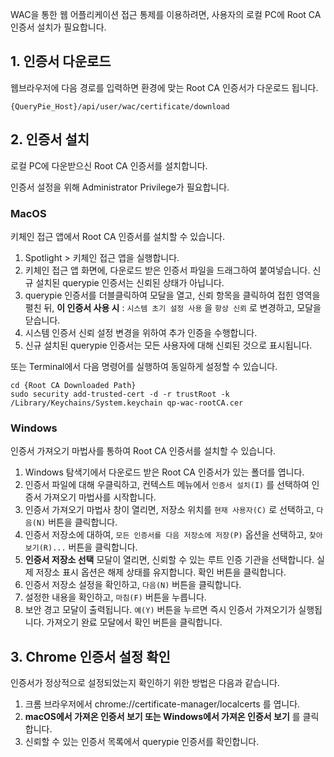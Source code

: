 
WAC을 통한 웹 어플리케이션 접근 통제를 이용하려면, 사용자의 로컬 PC에 Root CA 인증서 설치가 필요합니다.

## 1. 인증서 다운로드
웹브라우저에 다음 경로를 입력하면 환경에 맞는 Root CA 인증서가 다운로드 됩니다.

```
{QueryPie_Host}/api/user/wac/certificate/download
```

## 2. 인증서 설치
로컬 PC에 다운받으신 Root CA 인증서를 설치합니다.

<Callout type="info">
인증서 설정을 위해 Administrator Privilege가 필요합니다. 
</Callout>

### MacOS
키체인 접근 앱에서 Root CA 인증서를 설치할 수 있습니다.

1. Spotlight &gt; 키체인 접근 앱을 실행합니다.
2. 키체인 접근 앱 화면에, 다운로드 받은 인증서 파일을 드래그하여 붙여넣습니다. 신규 설치된 querypie 인증서는 신뢰된 상태가 아닙니다.
3. querypie 인증서를 더블클릭하여 모달을 열고, 신뢰 항목을 클릭하여 접힌 영역을 펼친 뒤,  **이 인증서 사용 시**  : `시스템 초기 설정 사용` 을 `항상 신뢰` 로 변경하고, 모달을 닫습니다.
4. 시스템 인증서 신뢰 설정 변경을 위하여 추가 인증을 수행합니다.
5. 신규 설치된 querypie 인증서는 모든 사용자에 대해 신뢰된 것으로 표시됩니다.

또는 Terminal에서 다음 명령어를 실행하여 동일하게 설정할 수 있습니다.

```
cd {Root CA Downloaded Path}
sudo security add-trusted-cert -d -r trustRoot -k /Library/Keychains/System.keychain qp-wac-rootCA.cer
```

### Windows
인증서 가져오기 마법사를 통하여 Root CA 인증서를 설치할 수 있습니다.

1. Windows 탐색기에서 다운로드 받은 Root CA 인증서가 있는 폴더를 엽니다.
2. 인증서 파일에 대해 우클릭하고, 컨텍스트 메뉴에서 `인증서 설치(I)` 를 선택하여 인증서 가져오기 마법사를 시작합니다.
3. 인증서 가져오기 마법사 창이 열리면, 저장소 위치를 `현재 사용자(C)` 로 선택하고, `다음(N)` 버튼을 클릭합니다.
4. 인증서 저장소에 대하여, `모든 인증서를 다음 저장소에 저장(P)` 옵션을 선택하고, `찾아보기(R)...` 버튼을 클릭합니다.
5. **인증서 저장소 선택**  모달이 열리면, 신뢰할 수 있는 루트 인증 기관을 선택합니다. 실제 저장소 표시 옵션은 해제 상태를 유지합니다. 확인 버튼을 클릭합니다.
6. 인증서 저장소 설정을 확인하고, `다음(N)` 버튼을 클릭합니다.
7. 설정한 내용을 확인하고, `마침(F)` 버튼을 누릅니다.
8. 보안 경고 모달이 출력됩니다. `예(Y)` 버튼을 누르면 즉시 인증서 가져오기가 실행됩니다. 가져오기 완료 모달에서 확인 버튼을 클릭합니다.

## 3. Chrome 인증서 설정 확인
인증서가 정상적으로 설정되었는지 확인하기 위한 방법은 다음과 같습니다.

1. 크롬 브라우저에서 chrome://certificate-manager/localcerts 를 엽니다.
2. **macOS에서 가져온 인증서 보기 또는 Windows에서 가져온 인증서 보기** 를 클릭합니다.
3. 신뢰할 수 있는 인증서 목록에서 querypie 인증서를 확인합니다.
